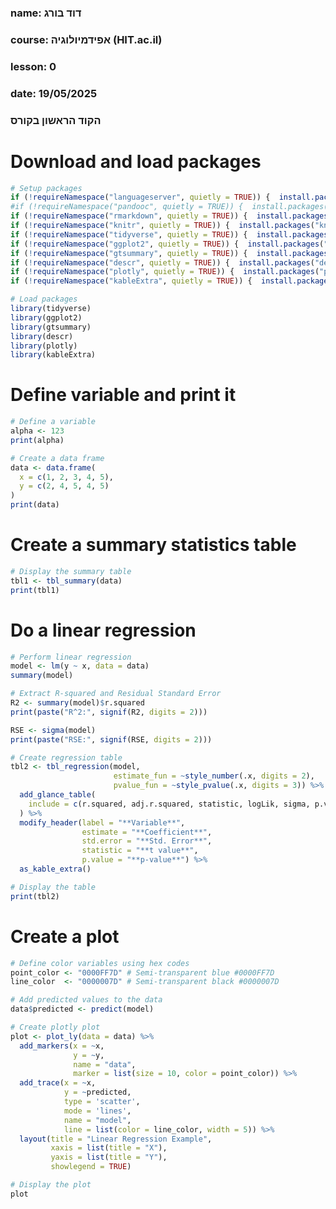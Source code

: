 ###
### name: דוד בורג
### course: אפידמיולוגיה (HIT.ac.il)
### lesson: 0
### date: 19/05/2025
###  
###  הקוד הראשון בקורס
###


# Download and load packages
```{r setup-packages, include=FALSE}
# Setup packages
if (!requireNamespace("languageserver", quietly = TRUE)) {  install.packages("languageserver") }
#if (!requireNamespace("pandooc", quietly = TRUE)) {  install.packages("pandooc") }
if (!requireNamespace("rmarkdown", quietly = TRUE)) {  install.packages("rmarkdown") }
if (!requireNamespace("knitr", quietly = TRUE)) {  install.packages("knitr") }
if (!requireNamespace("tidyverse", quietly = TRUE)) {  install.packages("tidyverse") }
if (!requireNamespace("ggplot2", quietly = TRUE)) {  install.packages("ggplot2") }
if (!requireNamespace("gtsummary", quietly = TRUE)) {  install.packages("gtsummary")}
if (!requireNamespace("descr", quietly = TRUE)) {  install.packages("descr")}
if (!requireNamespace("plotly", quietly = TRUE)) {  install.packages("plotly")}
if (!requireNamespace("kableExtra", quietly = TRUE)) {  install.packages("kableExtra")}

# Load packages
library(tidyverse)
library(ggplot2)
library(gtsummary)
library(descr)
library(plotly)
library(kableExtra)
```

# Define variable and print it
```{r define-data, include=FALSE}
# Define a variable
alpha <- 123
print(alpha)

# Create a data frame 
data <- data.frame(
  x = c(1, 2, 3, 4, 5),
  y = c(2, 4, 5, 4, 5)
)
print(data)
```

# Create a summary statistics table
```{r summary-table, include=FALSE}
# Display the summary table
tbl1 <- tbl_summary(data)
print(tbl1)
```

# Do a linear regression
```{r regression-model, include=FALSE}
# Perform linear regression
model <- lm(y ~ x, data = data)
summary(model)

# Extract R-squared and Residual Standard Error
R2 <- summary(model)$r.squared
print(paste("R^2:", signif(R2, digits = 2)))

RSE <- sigma(model)
print(paste("RSE:", signif(RSE, digits = 2)))

# Create regression table
tbl2 <- tbl_regression(model,
                       estimate_fun = ~style_number(.x, digits = 2),
                       pvalue_fun = ~style_pvalue(.x, digits = 3)) %>%
  add_glance_table(
    include = c(r.squared, adj.r.squared, statistic, logLik, sigma, p.value, nobs)
  ) %>%
  modify_header(label = "**Variable**", 
                estimate = "**Coefficient**",
                std.error = "**Std. Error**",
                statistic = "**t value**",
                p.value = "**p-value**") %>%
  as_kable_extra()

# Display the table
print(tbl2)
```

# Create a plot
```{r plot-data, include=FALSE}
# Define color variables using hex codes
point_color <- "0000FF7D" # Semi-transparent blue #0000FF7D
line_color  <- "0000007D" # Semi-transparent black #0000007D

# Add predicted values to the data
data$predicted <- predict(model)

# Create plotly plot
plot <- plot_ly(data = data) %>%
  add_markers(x = ~x, 
              y = ~y, 
              name = "data",
              marker = list(size = 10, color = point_color)) %>%
  add_trace(x = ~x, 
            y = ~predicted, 
            type = 'scatter',
            mode = 'lines',
            name = "model",
            line = list(color = line_color, width = 5)) %>%
  layout(title = "Linear Regression Example",
         xaxis = list(title = "X"),
         yaxis = list(title = "Y"),
         showlegend = TRUE)

# Display the plot
plot
```
